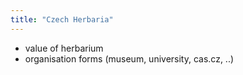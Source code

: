 ```yaml
---
title: "Czech Herbaria"
---
```


- value of herbarium
- organisation forms (museum, university, cas.cz, ..)